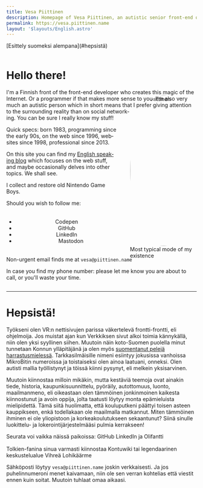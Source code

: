```yaml
---
title: Vesa Piittinen
description: Homepage of Vesa Piittinen, an autistic senior front-end of the front-end developer.
permalink: https://vesa.piittinen.name
layout: '$layouts/English.astro'
---
```



<p lang="fi">
	<span class={inlineFlex}>
		<Emoji as="🇫🇮" />
		<span>[Esittely suomeksi alempana](#hepsistä)</span>
	</span>
</p>

<div lang="en" style="contain: layout;">

# Hello there! <Emoji as="👋" />

<figure style="float: right; margin: 1rem; max-width: 35%; shape-outside: circle(50%); transform: translateX(1rem);">
	<img
		alt="Vesa Piittinen"
		src="/assets/naama.jpg"
		loading="lazy"
		width="400"
		height="400"
		style="border-radius: 50%; box-shadow: 0 0 0 0.5rem var(--shadow-bg); height: auto; vertical-align: middle;"
	/>
	<figcaption>Most typical mode of my existence</figcaption>
</figure>

I'm a Finnish front of the front-end developer who creates this magic of the Internet. Or&nbsp;a&nbsp;programmer if that
makes more sense to you. I'm also very much an autistic person which in short means that I prefer giving attention to
the surrounding reality than on social networking. You can be sure I really know my stuff!

Quick specs: born 1983, programming since the early 90s, on the web since 1996, websites since 1998, professional since 2013.

On this site you can find my [English speaking blog](/blog) which focuses on the web stuff, and maybe occasionally
delves into other topics. We shall see.

I collect and restore old Nintendo Game Boys.

<p id="follow">Should you wish to follow me:</p>

<nav aria-labelledby="follow" style="margin-block: 2rem; text-align: center;">
	<ul class={inlineFlex} role="list" style="gap: 2rem; justify-content: space-evenly;">
		<li class={inlineFlexIcon}>
			<Icon href="/icons/social/codepen.svg" title="Codepen" size={3} />
			<Link hreflang="en" href="https://codepen.io/Merri" data-before="cover">
				<span>Codepen</span>
			</Link>
		</li>
		<li class={inlineFlexIcon}>
			<Icon href="/icons/social/github.svg" title="GitHub" size={3} />
			<Link hreflang="en" href="https://github.me/Merri" data-before="cover">
				<span>GitHub</span>
			</Link>
		</li>
		<li class={inlineFlexIcon}>
			<Icon href="/icons/social/linkedin.svg" title="LinkedIn" size={3} />
			<Link hreflang="en" href="https://www.linkedin.com/in/merri" data-before="cover">
				<span>LinkedIn</span>
			</Link>
		</li>
		<li class={inlineFlexIcon}>
			<Icon href="/icons/social/mastodon.svg" title="Mastodon" size={3} />
			<Link href="https://mastodon.social/@MerriNet" rel="me" data-before="cover">
				<span>Mastodon</span>
			</Link>
		</li>
	</ul>
</nav>

Non-urgent email finds me at `vesa@piittinen.name`

In case you find my phone number: please let me know you are about to call, or you'll waste your time.

</div>

---

<div lang="fi">

# Hepsistä! <Emoji as="👋" />

Työkseni olen VR:n nettisivujen parissa väkertelevä frontti-frontti, eli ohjelmoija. Jos muistat ajan kun Verkkiksen
sivut alkoi toimia kännykällä, niin olen yksi syyllinen siihen. Muutoin näin koto-Suomen puolella minut tunnetaan Konnun
ylläpitäjänä ja olen myös [suomentanut pelejä harrastusmielessä](/suomeksi). Tarkkasilmäisille nimeni esiintyy jokusissa
vanhoissa MikroBitin numeroissa ja toistaiseksi olen ainoa laatuani, onneksi. Olen autisti mallia työllistynyt ja töissä
kiinni pysynyt, eli melkein yksisarvinen.

Muutoin kiinnostaa milloin mikäkin, mutta kestäviä teemoja ovat ainakin tiede, historia, kaupunkisuunnittelu, pyöräily,
autottomuus, luonto, maailmanmeno, eli oikeastaan olen tämmöinen jonkinmoinen kaikesta kiinnostunut ja avoin oppija,
jolta taatusti löytyy monta epämieluista mielipidettä. Tämä siitä huolimatta, että kouluputkeni päättyi toisen asteen
kauppikseen, enkä todellakaan ole maailmalla matkannut. Miten tämmöinen ihminen ei ole yliopistoon ja korkeakoulutukseen
sekaantunut? Siinä sinulle luokittelu- ja lokerointijärjestelmääsi pulmia kerrakseen!

<div class={inlineFlex}>
	<span>Seurata voi vaikka näissä paikoissa: </span>
	<span class={inlineFlex}>
		<Icon href="/icons/social/github.svg" title="GitHub" />
		<Link hreflang="en" href="https://github.me/Merri">
			<span>GitHub</span>
		</Link>
	</span>
	<span class={inlineFlex}>
		<Icon href="/icons/social/linkedin.svg" title="LinkedIn" />
		<Link hreflang="fi" href="https://fi.linkedin.com/in/merri">
			<span>LinkedIn</span>
		</Link>
	</span>
	<span> ja </span>
	<span class={inlineFlex}>
		<Icon href="/icons/social/mastodon.svg" title="Mastodon" />
		<Link hreflang="fi" href="https://olifant.fi/@merri" rel="me">
			<span>Olifantti</span>
		</Link>
	</span>
</div>

<div class={inlineFlex} style="margin-top: 1rem;">
	<span>Tolkien-fanina sinua varmasti kiinnostaa </span>
	<Link hreflang="fi" href="https://kontu.wiki">
		<span>Kontuwiki</span>
	</Link>
	<span> tai legendaarinen keskustelualue </span>
	<Link hreflang="fi" href="https://kontu.me">
		<span>Vihreä Lohikäärme</span>
	</Link>
</div>

Sähköposti löytyy `vesa@piittinen.name` joskin verkkaisesti. Ja jos puhelinnumeroni menet kaivamaan, niin ole sen verran
kohtelias että viestit ennen kuin soitat. Muutoin tuhlaat omaa aikaasi.

</div>

